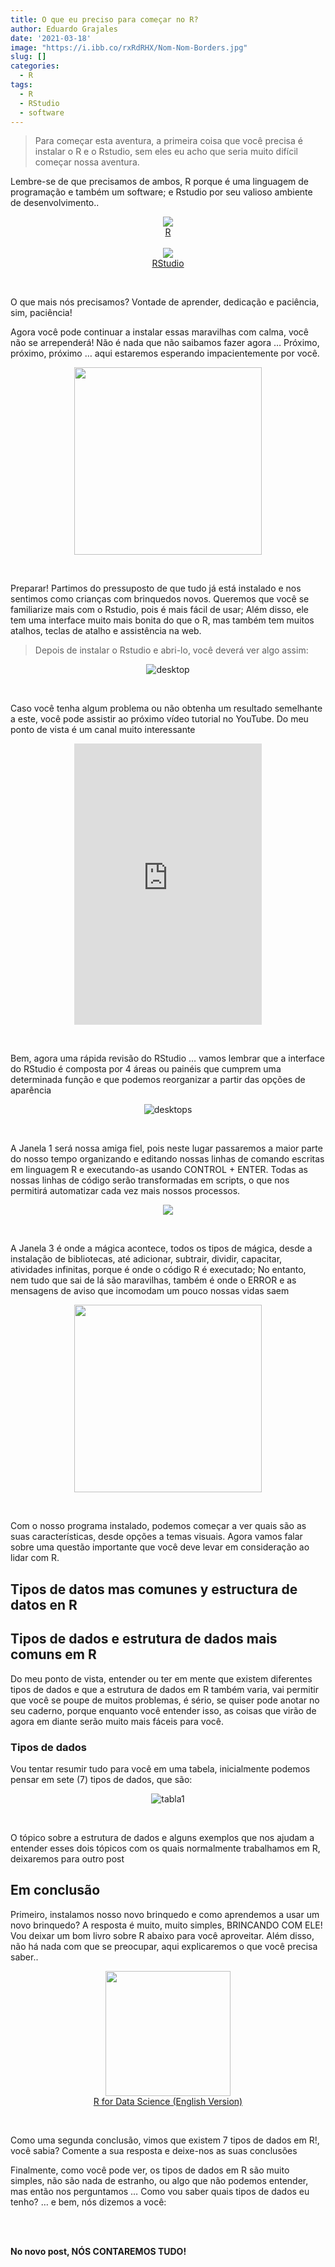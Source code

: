 ```yaml
---
title: O que eu preciso para começar no R?
author: Eduardo Grajales
date: '2021-03-18'
image: "https://i.ibb.co/rxRdRHX/Nom-Nom-Borders.jpg"
slug: []
categories:
  - R
tags:
  - R
  - RStudio
  - software
---
```


> Para começar esta aventura, a primeira coisa que você precisa é instalar o <res>R</res> e o <res>Rstudio</res>, sem eles eu acho que seria muito difícil começar nossa aventura.

Lembre-se de que precisamos de ambos, R porque é uma linguagem de programação e também um software; e Rstudio por seu valioso ambiente de desenvolvimento.. 

<center>
<a href="https://www.icesi.edu.co/CRAN/" target="blank"><img border="0" src="https://i.ibb.co/cb4ZM78/descarga.png"/><br>R</a><br> 
<br>
<a href="https://download1.rstudio.org/desktop/windows/RStudio-1.4.1106.exe" target="blank"><img border="0" src="https://i.ibb.co/cb4ZM78/descarga.png" /><br>RStudio</a>
</center><br>

O que mais nós precisamos? Vontade de aprender, dedicação e paciência, sim, paciência!

Agora você pode continuar a instalar essas maravilhas com calma, você não se arrependerá! Não é nada que não saibamos fazer agora ... Próximo, próximo, próximo ... aqui estaremos esperando impacientemente por você.

<center>
![](https://i.ibb.co/kQhGvc9/impaciente.gif){width="300"} 
</center><br>

Preparar! Partimos do pressuposto de que tudo já está instalado e nos sentimos como crianças com brinquedos novos. Queremos que você se familiarize mais com o Rstudio, pois é mais fácil de usar; Além disso, ele tem uma interface muito mais bonita do que o R, mas também tem muitos atalhos, teclas de atalho e assistência na web.

<blockquote>Depois de instalar o Rstudio e abri-lo, você deverá ver algo assim:</blockquote>

<center>
<img src="https://i.ibb.co/3k3Nf9D/desktop.jpg" alt="desktop" border="0" class="responsive">
</center><br>

Caso você tenha algum problema ou não obtenha um resultado semelhante a este, você pode assistir ao próximo vídeo tutorial no YouTube. Do meu ponto de vista é um canal muito interessante

<center>
<iframe  src="https://www.youtube.com/embed/Nmu4WPdJBRo" frameborder="0" allow="accelerometer; autoplay; clipboard-write; encrypted-media; gyroscope; picture-in-picture" allowfullscreen class="responsive" height="450"></iframe>
</center><br>

Bem, agora uma rápida revisão do RStudio ... vamos lembrar que a interface do RStudio é composta por 4 áreas ou painéis que cumprem uma determinada função e que podemos reorganizar a partir das opções de aparência

<center>
<img src="https://i.ibb.co/pxWxmpN/desktops.jpg" alt="desktops" border="0" class="responsive">
</center><br> 

A <res>Janela 1</res> será nossa amiga fiel, pois neste lugar passaremos a maior parte do nosso tempo organizando e editando nossas linhas de comando escritas em linguagem R e executando-as usando <res>CONTROL + ENTER</res>. Todas as nossas linhas de código serão transformadas em scripts, o que nos permitirá automatizar cada vez mais nossos processos.

<center>
![](https://i.ibb.co/4gCD6M6/1500505875-yo-soy-tu-amigo-fiel.png){Width="300"} 
</center><br>

A <res>Janela 3</res> é onde a mágica acontece, todos os tipos de mágica, desde a instalação de bibliotecas, até adicionar, subtrair, dividir, capacitar, atividades infinitas, porque é onde o código R é executado; No entanto, nem tudo que sai de lá são maravilhas, também é onde o <res>ERROR</res> e as mensagens de aviso que incomodam um pouco nossas vidas saem 
 
<center>
![](https://i.ibb.co/QYKtKvz/e033fb79e2f46948828500bb65b2731a.gif){width="300"}
</center><br>

Com o nosso programa instalado, podemos começar a ver quais são as suas características, desde opções a temas visuais. Agora vamos falar sobre uma questão importante que você deve levar em consideração ao lidar com R.
 
## Tipos de datos mas comunes y estructura de datos en  R

## Tipos de dados e estrutura de dados mais comuns em R

Do meu ponto de vista, entender ou ter em mente que existem diferentes tipos de dados e que a estrutura de dados em R também varia, vai permitir que você se poupe de muitos problemas, é sério, se quiser pode anotar no seu caderno, porque enquanto você entender isso, as coisas que virão de agora em diante serão muito mais fáceis para você.

### Tipos de dados

Vou tentar resumir tudo para você em uma tabela, inicialmente podemos pensar em sete (7) tipos de dados, que são:

<center>
<img src="https://i.ibb.co/0jFNzPf/tabla1.png" alt="tabla1" border="0" class="responsive">
</center><br>

O tópico sobre a <res>estrutura de dados e alguns exemplos que nos ajudam a entender esses dois tópicos</res> com os quais normalmente trabalhamos em R, deixaremos para outro post

## Em conclusão

Primeiro, instalamos nosso novo brinquedo e como aprendemos a usar um novo brinquedo? A resposta é muito, muito simples, <res>BRINCANDO COM ELE!</res> Vou deixar um bom livro sobre R abaixo para você aproveitar. Além disso, não há nada com que se preocupar, aqui explicaremos o que você precisa saber..


<center>
<img src="https://i.ibb.co/VB4587G/libro-r.png" border="0" width="200"><br>
<a href="https://r4ds.hadley.nz" target="blank">R for Data Science (English Version)</a>
</center><br>

Como uma segunda conclusão, vimos que existem <res>7 tipos de dados em R!</res>, você sabia? Comente a sua resposta e deixe-nos as suas conclusões

Finalmente, como você pode ver, os tipos de dados em R são muito simples, não são nada de estranho, ou algo que não podemos entender, mas então nos perguntamos ... Como vou saber quais tipos de dados eu tenho? ... e bem, nós dizemos a você:

<br>
<br>

**No novo post, NÓS CONTAREMOS TUDO!**
